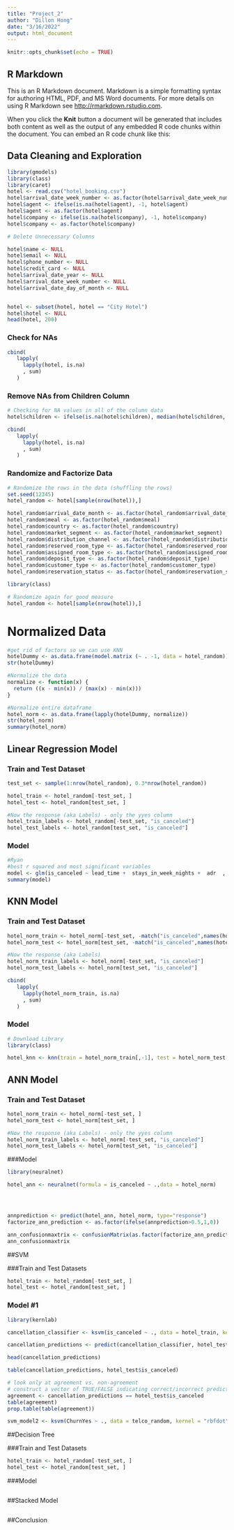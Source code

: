 ```yaml
---
title: "Project_2"
author: "Dillon Hong"
date: "3/16/2022"
output: html_document
---
```


```r
knitr::opts_chunk$set(echo = TRUE)
```

## R Markdown

This is an R Markdown document. Markdown is a simple formatting syntax for authoring HTML, PDF, and MS Word documents. For more details on using R Markdown see <http://rmarkdown.rstudio.com>.

When you click the **Knit** button a document will be generated that includes both content as well as the output of any embedded R code chunks within the document. You can embed an R code chunk like this:

## Data Cleaning and Exploration

```r
library(gmodels)
library(class)
library(caret)
hotel <- read.csv("hotel_booking.csv")
hotel$arrival_date_week_number <- as.factor(hotel$arrival_date_week_number)
hotel$agent <- ifelse(is.na(hotel$agent), -1, hotel$agent)
hotel$agent <- as.factor(hotel$agent)
hotel$company <- ifelse(is.na(hotel$company), -1, hotel$company)
hotel$company <- as.factor(hotel$company)

# Delete Unnecessary Columns

hotel$name <- NULL
hotel$email <- NULL
hotel$phone_number <- NULL
hotel$credit_card <- NULL
hotel$arrival_date_year <- NULL
hotel$arrival_date_week_number <- NULL
hotel$arrival_date_day_of_month <- NULL


hotel <- subset(hotel, hotel == "City Hotel")
hotel$hotel <- NULL
head(hotel, 200)
```


### Check for NAs
```r
cbind(
   lapply(
     lapply(hotel, is.na)
     , sum)
   )
```



### Remove NAs from Children Column
```r
# Checking for NA values in all of the column data
hotel$children <- ifelse(is.na(hotel$children), median(hotel$children, na.rm = TRUE), hotel$children)

cbind(
   lapply(
     lapply(hotel, is.na)
     , sum)
   )
```


### Randomize and Factorize Data 
```r
# Randomize the rows in the data (shuffling the rows)
set.seed(12345)
hotel_random <- hotel[sample(nrow(hotel)),]

hotel_random$arrival_date_month <- as.factor(hotel_random$arrival_date_month)
hotel_random$meal <- as.factor(hotel_random$meal)
hotel_random$country <- as.factor(hotel_random$country)
hotel_random$market_segment <- as.factor(hotel_random$market_segment)
hotel_random$distribution_channel <- as.factor(hotel_random$distribution_channel)
hotel_random$reserved_room_type <- as.factor(hotel_random$reserved_room_type)
hotel_random$assigned_room_type <- as.factor(hotel_random$assigned_room_type)
hotel_random$deposit_type <- as.factor(hotel_random$deposit_type)
hotel_random$customer_type <- as.factor(hotel_random$customer_type)
hotel_random$reservation_status <- as.factor(hotel_random$reservation_status)

library(class)

# Randomize again for good measure
hotel_random <- hotel[sample(nrow(hotel)),]
```



# Normalized Data
```r
#get rid of factors so we can use KNN
hotelDummy <- as.data.frame(model.matrix (~ . -1, data = hotel_random))
str(hotelDummy)

#Normalize the data
normalize <- function(x) {
  return ((x - min(x)) / (max(x) - min(x)))
}

#Normalize entire dataframe
hotel_norm <- as.data.frame(lapply(hotelDummy, normalize))
str(hotel_norm)
summary(hotel_norm)
```



## Linear Regression Model

### Train and Test Dataset
```r
test_set <- sample(1:nrow(hotel_random), 0.3*nrow(hotel_random))

hotel_train <- hotel_random[-test_set, ]
hotel_test <- hotel_random[test_set, ]

#Now the response (aka Labels) - only the yyes column
hotel_train_labels <- hotel_random[-test_set, "is_canceled"]
hotel_test_labels <- hotel_random[test_set, "is_canceled"]

```

### Model
```r
#Ryan
#best r squared and most significant variables
model <- glm(is_canceled ~ lead_time +  stays_in_week_nights +  adr  , data = hotel)
summary(model)


```



## KNN Model 

### Train and Test Dataset
```r
hotel_norm_train <- hotel_norm[-test_set, -match("is_canceled",names(hotel_norm))]
hotel_norm_test <- hotel_norm[test_set, -match("is_canceled",names(hotel_norm))]

#Now the response (aka Labels)
hotel_norm_train_labels <- hotel_norm[-test_set, "is_canceled"]
hotel_norm_test_labels <- hotel_norm[test_set, "is_canceled"]
```


```r
cbind(
   lapply(
     lapply(hotel_norm_train, is.na)
     , sum)
   )
```



### Model
```r
# Download Library 
library(class)

hotel_knn <- knn(train = hotel_norm_train[,-1], test = hotel_norm_test[, -1], cl = hotel_norm_train_labels$is_canceled, k = (sqrt(nrow(hotel_norm_train))))


```

## ANN Model 


### Train and Test Dataset
```r
hotel_norm_train <- hotel_norm[-test_set, ]
hotel_norm_test <- hotel_norm[test_set, ]

#Now the response (aka Labels) - only the yyes column
hotel_norm_train_labels <- hotel_norm[-test_set, "is_canceled"]
hotel_norm_test_labels <- hotel_norm[test_set, "is_canceled"]
```

###Model
```r
library(neuralnet)

hotel_ann <- neuralnet(formula = is_canceled ~ .,data = hotel_norm)




annprediction <- predict(hotel_ann, hotel_norm, type="response")
factorize_ann_prediction <- as.factor(ifelse(annprediction>0.5,1,0))

ann_confusionmaxtrix <- confusionMatrix(as.factor(factorize_ann_prediction), as.factor(hotel_norm$is_canceled))
ann_confusionmaxtrix

```

##SVM

###Train and Test Datasets
```r
hotel_train <- hotel_random[-test_set, ]
hotel_test <- hotel_random[test_set, ]
```


### Model #1
```r
library(kernlab)

cancellation_classifier <- ksvm(is_canceled ~ ., data = hotel_train, kernel = "vanilladot")
```



```r
cancellation_predictions <- predict(cancellation_classifier, hotel_test[, -1])

head(cancellation_predictions)

table(cancellation_predictions, hotel_test$is_canceled)

# look only at agreement vs. non-agreement
# construct a vector of TRUE/FALSE indicating correct/incorrect predictions
agreement <- cancellation_predictions == hotel_test$is_canceled
table(agreement)
prop.table(table(agreement))

```


```r
svm_model2 <- ksvm(ChurnYes ~ ., data = telco_random, kernel = "rbfdot")
```

##Decision Tree

###Train and Test Datasets
```r
hotel_train <- hotel_random[-test_set, ]
hotel_test <- hotel_random[test_set, ]
```

###Model
```r


```


##Stacked Model

```r



```


##Conclusion
